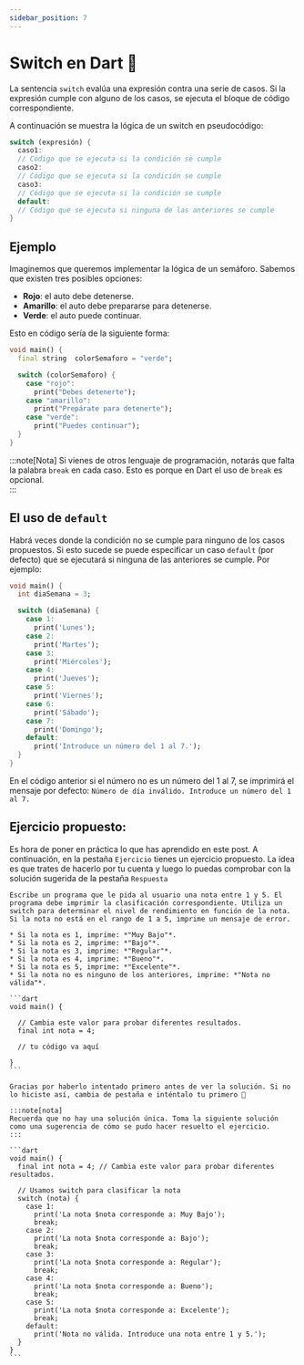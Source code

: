 ```yaml
---
sidebar_position: 7
---
```



# Switch en Dart 🧦

La sentencia `switch` evalúa una expresión contra una serie de casos. Si la expresión cumple con alguno de los casos, se ejecuta el bloque de código correspondiente.

A continuación se muestra la lógica de un switch en pseudocódigo:

```dart
switch (expresión) {
  caso1:
  // Código que se ejecuta si la condición se cumple
  caso2:
  // Código que se ejecuta si la condición se cumple
  caso3:
  // Código que se ejecuta si la condición se cumple
  default:
  // Código que se ejecuta si ninguna de las anteriores se cumple
}
```

## Ejemplo

Imaginemos que queremos implementar la lógica de un semáforo. Sabemos que existen tres posibles opciones:

- **Rojo**: el auto debe detenerse.
- **Amarillo**: el auto debe prepararse para detenerse.
- **Verde**: el auto puede continuar.

Esto en código sería de la siguiente forma:

```dart
void main() {
  final string  colorSemaforo = "verde";

  switch (colorSemaforo) {
    case "rojo":
      print("Debes detenerte");
    case "amarillo":
      print("Prepárate para detenerte");
    case "verde":
      print("Puedes continuar");
  }
}
```

:::note[Nota]
Si vienes de otros lenguaje de programación, notarás que falta la palabra `break` en cada caso. Esto es porque en Dart el uso de `break` es opcional.	
:::

## El uso de `default`	

Habrá veces donde la condición no se cumple para ninguno de los casos propuestos. Si esto sucede se puede especificar un caso `default` (por defecto) que se ejecutará si ninguna de las anteriores se cumple. Por ejemplo:

```dart
void main() {
  int diaSemana = 3; 

  switch (diaSemana) {
    case 1:
      print('Lunes');
    case 2:
      print('Martes');
    case 3:
      print('Miércoles');
    case 4:
      print('Jueves');
    case 5:
      print('Viernes');
    case 6:
      print('Sábado');
    case 7:
      print('Domingo');
    default:
      print('Introduce un número del 1 al 7.');
  }
}
```

En el código anterior si el número no es un número del 1 al 7, se imprimirá el mensaje por defecto: `Número de día inválido. Introduce un número del 1 al 7.`	


## Ejercicio propuesto:

Es hora de poner en práctica lo que has aprendido en este post. A continuación, en la pestaña `Ejercicio` tienes un ejercicio propuesto. La idea es que trates de hacerlo por tu cuenta y luego lo puedas comprobar con la solución sugerida de la pestaña `Respuesta`

<Tabs>
  <TabItem value="excercise" label="Ejercicio" default>

    Escribe un programa que le pida al usuario una nota entre 1 y 5. El programa debe imprimir la clasificación correspondiente. Utiliza un switch para determinar el nivel de rendimiento en función de la nota. Si la nota no está en el rango de 1 a 5, imprime un mensaje de error.

    * Si la nota es 1, imprime: *"Muy Bajo"*.
    * Si la nota es 2, imprime: *"Bajo"*.
    * Si la nota es 3, imprime: *"Regular"*.
    * Si la nota es 4, imprime: *"Bueno"*.
    * Si la nota es 5, imprime: *"Excelente"*.
    * Si la nota no es ninguno de los anteriores, imprime: *"Nota no válida"*.

    ```dart
    void main() {

      // Cambia este valor para probar diferentes resultados.
      final int nota = 4; 

      // tu código va aquí

    }
    ```
  </TabItem>
  <TabItem value="answer" label="Respuesta">
    
    Gracias por haberlo intentado primero antes de ver la solución. Si no lo hiciste así, cambia de pestaña e inténtalo tu primero 🤭 

    :::note[nota]
    Recuerda que no hay una solución única. Toma la siguiente solución como una sugerencia de cómo se pudo hacer resuelto el ejercicio.
    :::

    ```dart
    void main() {
      final int nota = 4; // Cambia este valor para probar diferentes resultados.

      // Usamos switch para clasificar la nota
      switch (nota) {
        case 1:
          print('La nota $nota corresponde a: Muy Bajo');
          break;
        case 2:
          print('La nota $nota corresponde a: Bajo');
          break;
        case 3:
          print('La nota $nota corresponde a: Regular');
          break;
        case 4:
          print('La nota $nota corresponde a: Bueno');
          break;
        case 5:
          print('La nota $nota corresponde a: Excelente');
          break;
        default:
          print('Nota no válida. Introduce una nota entre 1 y 5.');
      }
    }
    ```
  </TabItem>
</Tabs>